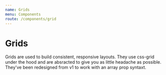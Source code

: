 ```yaml
---
name: Grids
menu: Components
route: /components/grid
---
```



# Grids

Grids are used to build consistent, responsive layouts. They use css-grid under the hood and are absracted to give you as little headache as possible. They've been redesigned from v1 to work with an array prop syntaxt.

<Playground column>
  <Grid style={{ height: "20rem" }}>
    <Col style={{ background: "#000" }} col={[12]} />
    <Col style={{ background: "#000" }} col={[4]} />
    <Col style={{ background: "#000" }} col={[4]} />
    <Col style={{ background: "#000" }} col={[4]} />
  </Grid>
</Playground>
